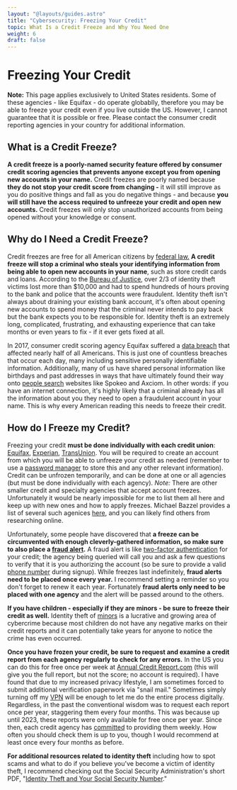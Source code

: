 ```yaml
---
layout: "@layouts/guides.astro"
title: "Cybersecurity: Freezing Your Credit"
topic: What Is a Credit Freeze and Why You Need One
weight: 6
draft: false
---
```


# Freezing Your Credit

**Note:** This page applies exclusively to United States residents. Some of these agencies - like Equifax - do operate globablly, therefore you may be able to freeze your credit even if you live outside the US. However, I cannot guarantee that it is possible or free. Please contact the consumer credit reporting agencies in your country for additional information.

## What is a Credit Freeze?

**A credit freeze is a poorly-named security feature offered by consumer credit scoring agencies that prevents anyone except you from opening new accounts in your name.** Credit freezes are poorly named because **they do not stop your credit score from changing -** it will still improve as you do positive things and fall as you do negative things - and because **you will still have the access required to unfreeze your credit and open new accounts.** Credit freezes will only stop unauthorized accounts from being opened without your knowledge or consent.

## Why do I Need a Credit Freeze?

Credit freezes are free for all American citizens by [federal law.](https://www.consumer.ftc.gov/blog/2018/09/free-credit-freezes-are-here) **A credit freeze will stop a criminal who steals your identifying information from being able to open new accounts in your name**, such as store credit cards and loans. According to the [Bureau of Justice](https://www.bjs.gov/index.cfm?ty=tp&tid=41), over 2/3 of identity theft victims lost more than $10,000 and had to spend hundreds of hours proving to the bank and police that the accounts were fraudulent. Identity theft isn't always about draining your existing bank account, it's often about opening new accounts to spend money that the criminal never intends to pay back but the bank expects you to be responsible for. Identity theft is an extremely long, complicated, frustrating, and exhausting experience that can take months or even years to fix - if it ever gets fixed at all.

In 2017, consumer credit scoring agency Equifax suffered a [data breach](https://en.wikipedia.org/wiki/2017_Equifax_data_breach) that affected nearly half of all Americans. This is just one of countless breaches that occur each day, many including sensitive personally identifiable information. Additionally, many of us have shared personal information like birthdays and past addresses in ways that have ultimately found their way onto [people search](/guides/moderately-important/people-search/) websites like Spokeo and Axciom. In other words: if you have an internet connection, it's highly likely that a criminal already has all the information about you they need to open a fraudulent account in your name. This is why every American reading this needs to freeze their credit.

## How do I Freeze my Credit?

Freezing your credit **must be done individually with each credit union**: [Equifax](https://www.equifax.com/personal/credit-report-services/credit-freeze/), [Experian](https://www.experian.com/freeze/center.html), [TransUnion](https://www.transunion.com/credit-freeze). You will be required to create an account from which you will be able to unfreeze your credit as needed (remember to use a [password manager](/guides/most-important/passwords/) to store this and any other relevant information). Credit can be unfrozen temporarily, and can be done at one or all agencies (but must be done individually with each agency). _Note:_ There are other smaller credit and specialty agencies that accept account freezes. Unfortunately it would be nearly impossible for me to list them all here and keep up with new ones and how to apply freezes. Michael Bazzel provides a list of several such agenices [here](https://inteltechniques.com/freeze.html), and you can likely find others from researching online.

Unfortunately, some people have discovered that **a freeze can be circumvented with enough cleverly-gathered information, so make sure to also place a [fraud alert](https://consumer.ftc.gov/articles/what-know-about-credit-freezes-fraud-alerts).** A fraud alert is like [two-factor authentication](/guides/most-important/mfa) for your credit; the agency being queried will call you and ask a few questions to verify that it is you authorizing the account (so be sure to provide a valid [phone number](/guides/less-important/voip) during signup). While freezes last indefinitely, **fraud alerts need to be placed once every year.** I recommend setting a reminder so you don't forget to renew it each year. Fortunately **fraud alerts only need to be placed with one agency** and the alert will be passed around to the others.

**If you have children - especially if they are minors - be sure to freeze their credit as well.** Identity theft of [minors](https://www.javelinstrategy.com/coverage-area/2018-child-identity-fraud-study) is a lucrative and growing area of cybercrime because most children do not have any negative marks on their credit reports and it can potentially take years for anyone to notice the crime has even occurred.

**Once you have frozen your credit, be sure to request and examine a credit report from each agency regularly to check for any errors.** In the US you can do this for free once per week at [Annual Credit Report.com](https://www.annualcreditreport.com/index.action) (this will give you the full report, but not the score; no account is required). I have found that due to my increased privacy lifestyle, I am sometimes forced to submit additional verification paperwork via "snail mail." Sometimes simply turning off my [VPN](/guides/less-important/vpns) will be enough to let me do the entire process digitally. Regardless, in the past the conventional wisdom was to request each report once per year, staggering them every four months. This was because up until 2023, these reports were only available for free once per year. Since then, each credit agency has [committed](https://www.businessinsider.com/personal-finance/credit-bureaus-make-free-weekly-credit-reports-permanent-2023-9) to providing them weekly. How often you should check them is up to you, though I would recommend at least once every four months as before.

**For additional resources related to identity theft** including how to spot scams and what to do if you believe you've become a victim of identity theft, I recommend checking out the Social Security Administration's short PDF, "[Identity Theft and Your Social Security Number](https://www.ssa.gov/pubs/EN-05-10064.pdf)."
